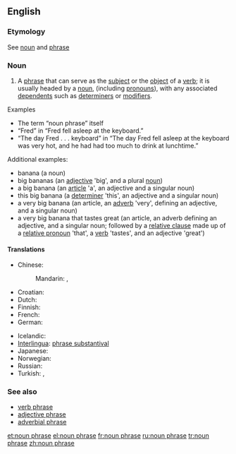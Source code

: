 {{wikipedia}}
==English==

===Etymology===
See [[noun]] and [[phrase]]

===Noun===
{{en-noun|sg=[[noun]] [[phrase]]}}

# {{grammar}} A [[phrase]] that can serve as the [[subject]] or the [[object]] of a [[verb]]; it is usually headed by a [[noun]], (including [[pronoun]]s), with any associated [[dependent]]s such as [[determiner]]s or [[modifier]]s.

;Examples
* The term “noun phrase” itself
* “Fred” in “Fred fell asleep at the keyboard.”
* “The day Fred . . . keyboard” in “The day Fred fell asleep at the keyboard was very hot, and he had had too much to drink at lunchtime.”

;Additional examples:
* banana (a noun)
* big bananas (an [[adjective]] 'big', and a plural [[noun]])
* a big banana (an [[article]] 'a', an adjective and a singular noun)
* this big banana (a [[determiner]] 'this', an adjective and a singular noun)
* a very big banana (an article, an [[adverb]] 'very', defining an adjective, and a singular noun)
* a very big banana that tastes great (an article, an adverb defining an adjective, and a singular noun; followed by a [[relative clause]] made up of a [[relative pronoun]] 'that', a [[verb]] 'tastes', and an adjective 'great')

====Translations====
{{trans-top|phrase that can serve as the subject or the object of a verb}}
* Chinese:
*: Mandarin: {{t|zh|名詞短語|sc=Hani}}, {{t|zh|名词短语|tr=míngcí duǎnyǔ|sc=Hani}}
* Croatian: {{t-|hr|imenička fraza}}
* Dutch: {{t|nl|nominale constituent|m}}
* Finnish: {{t|fi|nominilauseke}}
* French: {{t+|fr|locution nominale|f}}
* German: {{t+|de|Nominalphrase|f}}
{{trans-mid}}
* Icelandic: {{t-|is|nafnliður|m}}
* [[Interlingua]]: [[phrase substantival]]
* Japanese: {{t|ja|名詞句|tr=めいしく, meishiku|sc=Jpan}}
* Norwegian: {{t|no|substantivfrase}}
* Russian: {{t|ru|именное словосочетание|n|tr=imennóje slovosočetánije|sc=Cyrl}}
* Turkish: {{t|tr|ad tamlaması}}, {{t|tr|isim tamlaması}}
{{trans-bottom}}

===See also===
* [[verb phrase]]
* [[adjective phrase]]
* [[adverbial phrase]]

[[et:noun phrase]]
[[el:noun phrase]]
[[fr:noun phrase]]
[[ru:noun phrase]]
[[tr:noun phrase]]
[[zh:noun phrase]]
